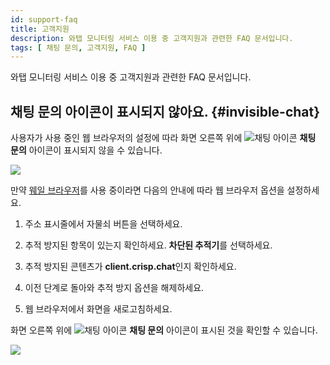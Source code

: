 ```yaml
---
id: support-faq
title: 고객지원
description: 와탭 모니터링 서비스 이용 중 고객지원과 관련한 FAQ 문서입니다.
tags: [ 채팅 문의, 고객지원, FAQ ]
---
```


와탭 모니터링 서비스 이용 중 고객지원과 관련한 FAQ 문서입니다.

## 채팅 문의 아이콘이 표시되지 않아요. {#invisible-chat}

사용자가 사용 중인 웹 브라우저의 설정에 따라 화면 오른쪽 위에 ![채팅 아이콘](/img/ico-help.svg) **채팅 문의** 아이콘이 표시되지 않을 수 있습니다. 

![](/img/support-faq/whale-none-crisp-chat-icon.png)

만약 [웨일 브라우저](https://whale.naver.com)를 사용 중이라면 다음의 안내에 따라 웹 브라우저 옵션을 설정하세요.

1. 주소 표시줄에서 자물쇠 버튼을 선택하세요.

    <ImgLang img='support-faq/whale-prevent-trace-01.png' desc='' />

1. 추적 방지된 항목이 있는지 확인하세요. **차단된 추적기**를 선택하세요.

1. 추적 방지된 콘텐츠가 **client.crisp.chat**인지 확인하세요.

    <ImgLang img='support-faq/whale-prevent-trace-02.png' desc='' />

1. 이전 단계로 돌아와 추적 방지 옵션을 해제하세요.

    <ImgLang img='support-faq/whale-prevent-trace-03.png' desc='' />

1. 웹 브라우저에서 화면을 새로고침하세요.

화면 오른쪽 위에 ![채팅 아이콘](/img/ico-help.svg) **채팅 문의** 아이콘이 표시된 것을 확인할 수 있습니다.

![](/img/support-faq/whale-visible-crisp-chat-icon.png)


